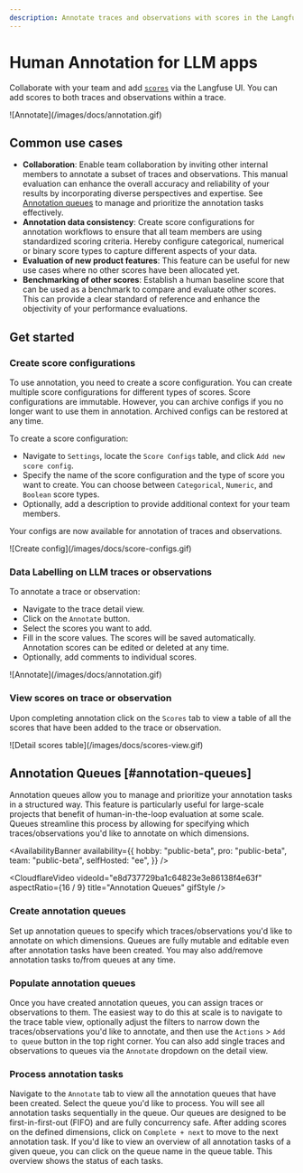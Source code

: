 ```yaml
---
description: Annotate traces and observations with scores in the Langfuse UI to record human-in-the-loop evaluations.
---
```


# Human Annotation for LLM apps

Collaborate with your team and add [`scores`](/docs/scores) via the Langfuse UI. You can add scores to both traces and observations within a trace.

<Frame border fullWidth>
  ![Annotate](/images/docs/annotation.gif)
</Frame>

## Common use cases

- **Collaboration**: Enable team collaboration by inviting other internal members to annotate a subset of traces and observations. This manual evaluation can enhance the overall accuracy and reliability of your results by incorporating diverse perspectives and expertise. See [Annotation queues](/docs/scores/annotation#annotation-queues) to manage and prioritize the annotation tasks effectively.
- **Annotation data consistency**: Create score configurations for annotation workflows to ensure that all team members are using standardized scoring criteria. Hereby configure categorical, numerical or binary score types to capture different aspects of your data.
- **Evaluation of new product features**: This feature can be useful for new use cases where no other scores have been allocated yet.
- **Benchmarking of other scores**: Establish a human baseline score that can be used as a benchmark to compare and evaluate other scores. This can provide a clear standard of reference and enhance the objectivity of your performance evaluations.

## Get started

<Steps>

### Create score configurations

To use annotation, you need to create a score configuration. You can create multiple score configurations for different types of scores. Score configurations are immutable. However, you can archive configs if you no longer want to use them in annotation. Archived configs can be restored at any time.

To create a score configuration:

- Navigate to `Settings`, locate the `Score Configs` table, and click `Add new score config`.
- Specify the name of the score configuration and the type of score you want to create. You can choose between `Categorical`, `Numeric`, and `Boolean` score types.
- Optionally, add a description to provide additional context for your team members.

Your configs are now available for annotation of traces and observations.

<Frame border fullWidth>
  ![Create config](/images/docs/score-configs.gif)
</Frame>

### Data Labelling on LLM traces or observations

To annotate a trace or observation:

- Navigate to the trace detail view.
- Click on the `Annotate` button.
- Select the scores you want to add.
- Fill in the score values. The scores will be saved automatically. Annotation scores can be edited or deleted at any time.
- Optionally, add comments to individual scores.

<Frame border fullWidth>
  ![Annotate](/images/docs/annotation.gif)
</Frame>

### View scores on trace or observation

Upon completing annotation click on the `Scores` tab to view a table of all the scores that have been added to the trace or observation.

<Frame border fullWidth>
  ![Detail scores table](/images/docs/scores-view.gif)
</Frame>

</Steps>

## Annotation Queues [#annotation-queues]

Annotation queues allow you to manage and prioritize your annotation tasks in a structured way. This feature is particularly useful for large-scale projects that benefit of human-in-the-loop evaluation at some scale. Queues streamline this process by allowing for specifying which traces/observations you'd like to annotate on which dimensions.

<AvailabilityBanner
  availability={{
    hobby: "public-beta",
    pro: "public-beta",
    team: "public-beta",
    selfHosted: "ee",
  }}
/>

<CloudflareVideo
  videoId="e8d737729ba1c64823e3e86138f4e63f"
  aspectRatio={16 / 9}
  title="Annotation Queues"
  gifStyle
/>

<Steps>

### Create annotation queues

Set up annotation queues to specify which traces/observations you'd like to annotate on which dimensions. Queues are fully mutable and editable even after annotation tasks have been created. You may also add/remove annotation tasks to/from queues at any time.

### Populate annotation queues

Once you have created annotation queues, you can assign traces or observations to them. The easiest way to do this at scale is to navigate to the trace table view, optionally adjust the filters to narrow down the traces/observations you'd like to annotate, and then use the `Actions` > `Add to queue` button in the top right corner. You can also add single traces and observations to queues via the `Annotate` dropdown on the detail view.

### Process annotation tasks

Navigate to the `Annotate` tab to view all the annotation queues that have been created. Select the queue you'd like to process. You will see all annotation tasks sequentially in the queue. Our queues are designed to be first-in-first-out (FIFO) and are fully concurrency safe. After adding scores on the defined dimensions, click on `Complete + next` to move to the next annotation task. If you'd like to view an overview of all annotation tasks of a given queue, you can click on the queue name in the queue table. This overview shows the status of each tasks.

</Steps>
